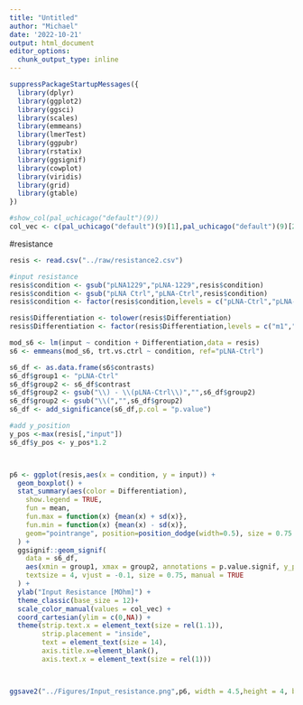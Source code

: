 ```yaml
---
title: "Untitled"
author: "Michael"
date: '2022-10-21'
output: html_document
editor_options: 
  chunk_output_type: inline
---
```




```r
suppressPackageStartupMessages({
  library(dplyr)
  library(ggplot2)
  library(ggsci)
  library(scales)
  library(emmeans)
  library(lmerTest)
  library(ggpubr)
  library(rstatix)
  library(ggsignif)
  library(cowplot)
  library(viridis)
  library(grid)
  library(gtable)
})
```





```r
#show_col(pal_uchicago("default")(9))
col_vec <- c(pal_uchicago("default")(9)[1],pal_uchicago("default")(9)[2],pal_uchicago("default")(9)[3],pal_uchicago("default")(9)[5],"darkgrey","black","lightgrey","darkgrey")
```





#####################
#####################
#resistance
```r
resis <- read.csv("../raw/resistance2.csv")

#input resistance
resis$condition <- gsub("pLNA1229","pLNA-1229",resis$condition)
resis$condition <- gsub("pLNA Ctrl","pLNA-Ctrl",resis$condition)
resis$condition <- factor(resis$condition,levels = c("pLNA-Ctrl","pLNA-1229"))

resis$Differentiation <- tolower(resis$Differentiation)
resis$Differentiation <- factor(resis$Differentiation,levels = c("m1","m2","m3"))

mod_s6 <- lm(input ~ condition + Differentiation,data = resis)
s6 <- emmeans(mod_s6, trt.vs.ctrl ~ condition, ref="pLNA-Ctrl")

s6_df <- as.data.frame(s6$contrasts)
s6_df$group1 <- "pLNA-Ctrl"
s6_df$group2 <- s6_df$contrast
s6_df$group2 <- gsub("\\) - \\(pLNA-Ctrl\\)","",s6_df$group2)
s6_df$group2 <- gsub("\\(","",s6_df$group2)
s6_df <- add_significance(s6_df,p.col = "p.value")

#add y_position
y_pos <-max(resis[,"input"])
s6_df$y_pos <- y_pos*1.2



p6 <- ggplot(resis,aes(x = condition, y = input)) + 
  geom_boxplot() +
  stat_summary(aes(color = Differentiation),
    show.legend = TRUE,
    fun = mean,
    fun.max = function(x) {mean(x) + sd(x)},
    fun.min = function(x) {mean(x) - sd(x)},
    geom="pointrange", position=position_dodge(width=0.5), size = 0.75
  ) +
  ggsignif::geom_signif(
    data = s6_df,
    aes(xmin = group1, xmax = group2, annotations = p.value.signif, y_position = y_pos),
    textsize = 4, vjust = -0.1, size = 0.75, manual = TRUE
  ) +
  ylab("Input Resistance [MOhm]") +
  theme_classic(base_size = 12)+
  scale_color_manual(values = col_vec) +
  coord_cartesian(ylim = c(0,NA)) +
  theme(strip.text.x = element_text(size = rel(1.1)),
        strip.placement = "inside",
        text = element_text(size = 14), 
        axis.title.x=element_blank(),
        axis.text.x = element_text(size = rel(1)))



ggsave2("../Figures/Input_resistance.png",p6, width = 4.5,height = 4, bg = "white")
```
















